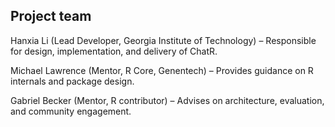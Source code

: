 ## Project team
<!--
Who are the people responsible for actually delivering the project if
the proposal gets accepted and are already signed up and rearing to
go? Briefly describe all participants and the skills they will bring
to the project.
-->

Hanxia Li (Lead Developer, Georgia Institute of Technology) – Responsible for design, implementation, and delivery of ChatR.

Michael Lawrence (Mentor, R Core, Genentech) – Provides guidance on R internals and package design.

Gabriel Becker (Mentor, R contributor) – Advises on architecture, evaluation, and community engagement.


